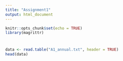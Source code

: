 ```yaml
---
title: "Assignment1"
output: html_document
---
```


```r
knitr::opts_chunk$set(echo = TRUE)
library(magrittr)
```

# 
```r
data <- read.table("A1_annual.txt", header = TRUE)
head(data)
```

